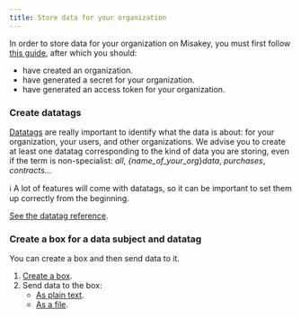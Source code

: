 ```yaml
---
title: Store data for your organization
---
```


In order to store data for your organization on Misakey, you must first follow [this guide](/guides/your-org.mdx), after which you should:
- have created an organization.
- have generated a secret for your organization.
- have generated an access token for your organization.


### Create datatags

[Datatags](/concepts/datatags.mdx) are really important to identify what the data is about: for your organization, your users, and other organizations. We advise you to create at least one datatag corresponding to the kind of data you are storing, even if the term is non-specialist: _all_, _{name_of_your_org_}_data_, _purchases_, _contracts_...

:information_source: A lot of features will come with datatags, so it can be important to set them up correctly from the beginning.

[See the datatag reference](references/datatags.mdx).

### Create a box for a data subject and datatag

You can create a box and then send data to it.

1. [Create a box](references/boxes.mdx#creation-of-a-box-for-your-organizations).
2. Send data to the box:
    * [As plain text](references/boxes.mdx#send-data-as-a-plain-text-to-a-box).
    * [As a file](references/boxes.mdx#send-data-as-a-file-to-a-box).